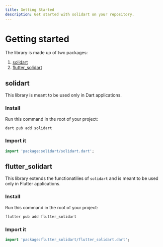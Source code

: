 ```yaml
---
title: Getting Started
description: Get started with solidart on your repository.
---
```


# Getting started

The library is made up of two packages:
1. [solidart](/getting-started#solidart)
2. [flutter_solidart](/getting-started#flutter_solidart)

## solidart

This library is meant to be used only in Dart applications.

### Install

Run this command in the root of your project:
```sh
dart pub add solidart
```

### Import it

```dart
import 'package:solidart/solidart.dart';
```

## flutter_solidart

This library extends the functionatilies of `solidart` and is meant to be used only in Flutter applications.

### Install

Run this command in the root of your project:
```sh
flutter pub add flutter_solidart
```

### Import it

```dart
import 'package:flutter_solidart/flutter_solidart.dart';
```
